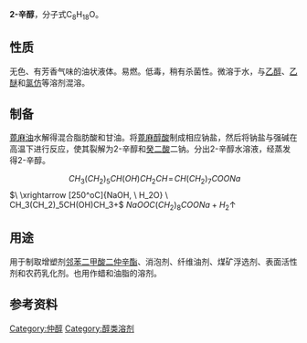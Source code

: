 {{lead section|time=2018-07-16T09:11:17+00:00}}
{{chembox
|   Reference = <ref name="cb">[http://www.chemicalbook.com/ChemicalProductProperty_CN_CB0735986.htm 2-辛醇(6169-06-8)]</ref><ref name="cb1">[http://www.chemicalbook.com/ProductMSDSDetailCB0735986.htm 仲辛醇(6169-06-8)]</ref>
|   Name = 2-辛醇
|   ImageFile = 2-Octanol.svg
|   ImageName = 2-辛醇
|   IUPACName = Octan-2-ol
|   OtherNames = 仲辛醇
|Section1={{Chembox Identifiers
| CASNo_Ref = {{cascite|correct|CAS}}
| CASNo = 123-96-6
| UNII_Ref = {{fdacite|correct|FDA}}
| UNII = 66B0DD5E40
| EINECS = 204-667-0
| PubChem = 1968
| ChemSpiderID = 1892
| SMILES = c1nc(c2c(n1)n(cn2)C3C(C(C(O3)COP(=O)(O)OP(=O)(O)OCC4C(C(C(O4)N5C=CCC(=C5)N)O)O)O)OP(=O)(O)O)N
| InChI = 1/C20H30N7O16P3/c21-9-2-1-3-26(4-9)19-15(30)13(28)10(40-19)5-38-45(34,35)43-46(36,37)39-6-11-14(29)16(42-44(31,32)33)20(41-11)27-8-25-12-17(22)23-7-24-18(12)27/h1,3-4,7-8,10-11,13-16,19-20,28-30H,2,5-6,21H2,(H,34,35)(H,36,37)(H2,22,23,24)(H2,31,32,33)
| InChIKey = IMPUPYZMUDSKSF-UHFFFAOYAA
| StdInChI = 1S/C20H30N7O16P3/c21-9-2-1-3-26(4-9)19-15(30)13(28)10(40-19)5-38-45(34,35)43-46(36,37)39-6-11-14(29)16(42-44(31,32)33)20(41-11)27-8-25-12-17(22)23-7-24-18(12)27/h1,3-4,7-8,10-11,13-16,19-20,28-30H,2,5-6,21H2,(H,34,35)(H,36,37)(H2,22,23,24)(H2,31,32,33)
| StdInChIKey = IMPUPYZMUDSKSF-UHFFFAOYSA-N
}}
|Section2 = {{Chembox Properties
|   Formula = C<sub>8</sub>H<sub>18</sub>O
|   MolarMass = 130.23
|   Appearance = 无色、有特殊气味的油状液体
|   Density = 0.822 g/cm³
|   MeltingPt = −38 °C
|   BoilingPt = 178−179 °C
|   VaporPressure = <!-- 0.13 (32.8 °C，饱和)<ref name="cb1" /> -->
|   Solubility = 1 g/L (20 ºC)
|   SolOther = 可混溶于[[乙醇|乙醇]]、[[乙醚|乙醚]]、[[氯仿|氯仿]]等
<!-- |   SpecRotation = 9.5 º -->
  }}
| Section7 = {{Chembox Hazards
|   EUClass = 刺激性 ('''Xi''')
|   RPhrases = {{R36/37/38}}
|   SPhrases = {{S26}}, {{S36}}, {{S37/39}}
|   FlashPt = 88 °C（开杯）<ref name="zghg">中国化工产品大全 上卷，Da064 2-辛醇，页480</ref>
|   LD50 = 4000 mg/kg (小鼠经口)<br />＞3200 mg/kg (大鼠经口)
  }}
}}

'''2-辛醇'''，分子式C<sub>8</sub>H<sub>18</sub>O。

==性质==
无色、有芳香气味的油状液体。易燃。低毒，稍有杀菌性。微溶于水，与[[乙醇|乙醇]]、[[乙醚|乙醚]]和[[氯仿|氯仿]]等溶剂混溶。

==制备==
[[蓖麻油|蓖麻油]]水解得混合脂肪酸和甘油。将[[蓖麻醇酸|蓖麻醇酸]]制成相应钠盐，然后将钠盐与强碱在高温下进行反应，使其裂解为2-辛醇和[[癸二酸|癸二酸]]二钠。分出2-辛醇水溶液，经蒸发得2-辛醇。
:<math>\ CH_3(CH_2)_5CH(OH)CH_2CH\!=\!CH(CH_2)_7COONa </math><math>\ \xrightarrow [250^oC]{NaOH, \ H_2O} \ CH_3(CH_2)_5CH(OH)CH_3+</math><math>\ NaOOC(CH_2)_8COONa+H_2\uparrow</math>

==用途==
用于制取增塑剂[[邻苯二甲酸二仲辛酯|邻苯二甲酸二仲辛酯]]、消泡剂、纤维油剂、煤矿浮选剂、表面活性剂和农药乳化剂。也用作蜡和油脂的溶剂。

==参考资料==
{{reflist}}

[[Category:仲醇|Category:仲醇]]
[[Category:醇类溶剂|Category:醇类溶剂]]